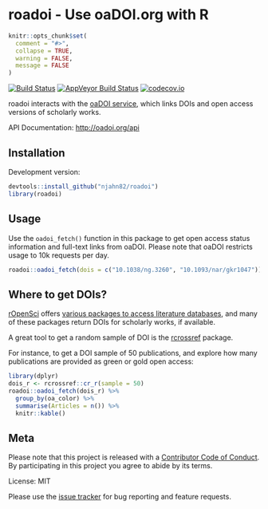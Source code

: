 # roadoi - Use oaDOI.org with R

```r
knitr::opts_chunk$set(
  comment = "#>",
  collapse = TRUE,
  warning = FALSE,
  message = FALSE
)
```


[![Build Status](https://travis-ci.org/njahn82/roadoi.svg?branch=master)](https://travis-ci.org/njahn82/roadoi)
[![AppVeyor Build Status](https://ci.appveyor.com/api/projects/status/github/njahn82/roadoi?branch=master&svg=true)](https://ci.appveyor.com/project/njahn82/roadoi)
[![codecov.io](https://codecov.io/github/njahn82/roadoi/coverage.svg?branch=master)](https://codecov.io/github/njahn82/roadoi?branch=master)

roadoi interacts with the [oaDOI service](http://oadoi.org/), which links DOIs 
and open access versions of scholarly works.

API Documentation: <http://oadoi.org/api>

## Installation

Development version:

```r
devtools::install_github("njahn82/roadoi")
library(roadoi)
```

## Usage

Use the `oadoi_fetch()` function in this package to get open access status
information and full-text links from oaDOI. Please note that oaDOI restricts
usage to 10k requests per day.

```r
roadoi::oadoi_fetch(dois = c("10.1038/ng.3260", "10.1093/nar/gkr1047"))
```

## Where to get DOIs?

[rOpenSci](https://ropensci.org/) offers [various packages to access literature databases](https://ropensci.org/packages/#literature), and many of these packages return DOIs for scholarly works, if available.

A great tool to get a random sample of DOI is the 
[rcrossref](https://github.com/ropensci/rcrossref) package.

For instance, to get a DOI sample of 50 publications, and explore how many 
publications are provided as green or gold open access:

```r
library(dplyr)
dois_r <- rcrossref::cr_r(sample = 50)
roadoi::oadoi_fetch(dois_r) %>% 
  group_by(oa_color) %>%
  summarise(Articles = n()) %>%
  knitr::kable()
```


## Meta

Please note that this project is released with a [Contributor Code of Conduct](CONDUCT.md). By participating in this project you agree to abide by its terms.

License: MIT

Please use the [issue tracker](https://github.com/njahn82/roadoi/issues) for bug reporting and feature requests.


